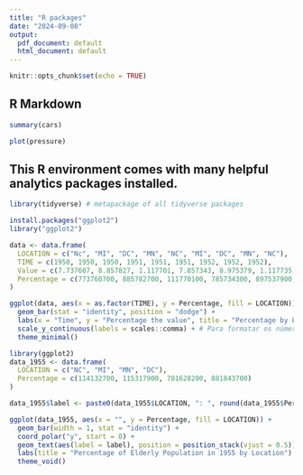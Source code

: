 ---
title: "R packages"
date: "2024-09-08"
output:
  pdf_document: default
  html_document: default
---

```{r setup, include=FALSE}
knitr::opts_chunk$set(echo = TRUE)
```

## R Markdown

```{r cars}
summary(cars)
```

```{r pressure, echo=FALSE}
plot(pressure)
```

## This R environment comes with many helpful analytics packages installed.

```{r}
library(tidyverse) # metapackage of all tidyverse packages
```

```{r}
install.packages("ggplot2")
library("ggplot2")
```

```{r}
data <- data.frame(
  LOCATION = c("Nc", "MI", "DC", "MN", "NC", "MI", "DC", "MN", "NC"),
  TIME = c(1950, 1950, 1950, 1951, 1951, 1951, 1952, 1952, 1952),
  Value = c(7.737607, 8.857827, 1.117701, 7.857343, 8.975379, 1.117735, 8.003917, 9.103601, 1.116546),
  Percentage = c(773760700, 885782700, 111770100, 785734300, 897537900, 111773500, 800391700, 910360100, 111654600)
)

ggplot(data, aes(x = as.factor(TIME), y = Percentage, fill = LOCATION)) +
  geom_bar(stat = "identity", position = "dodge") +
  labs(x = "Time", y = "Percentage the value", title = "Percentage by Location and Time") +
  scale_y_continuous(labels = scales::comma) + # Para formatar os números no eixo Y
  theme_minimal()

```

```{r}
library(ggplot2)
data_1955 <- data.frame(
  LOCATION = c("NC", "MI", "MN", "DC"),
  Percentage = c(114132700, 115317900, 781628200, 881843700)
)

data_1955$label <- paste0(data_1955$LOCATION, ": ", round(data_1955$Percentage/sum(data_1955$Percentage) * 100, 2), "%")

ggplot(data_1955, aes(x = "", y = Percentage, fill = LOCATION)) +
  geom_bar(width = 1, stat = "identity") +
  coord_polar("y", start = 0) +
  geom_text(aes(label = label), position = position_stack(vjust = 0.5)) +
  labs(title = "Percentage of Elderly Population in 1955 by Location") +
  theme_void()
```


